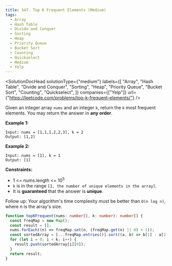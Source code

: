 ```yaml
---
title: 347. Top K Frequent Elements (Medium)
tags:
  - Array
  - Hash Table
  - Divide and Conquer
  - Sorting
  - Heap
  - Priority Queue
  - Bucket Sort
  - Counting
  - Quickselect
  - Medium
  - Yelp
---
```



<SolutionDocHead
  solutionType={"medium"}
  labels={[
    "Array",
    "Hash Table",
    "Divide and Conquer",
    "Sorting",
    "Heap",
    "Priority Queue",
    "Bucket Sort",
    "Counting",
    "Quickselect",
  ]}
  companies={["Yelp"]}
  url={"https://leetcode.com/problems/top-k-frequent-elements/"}
/>

Given an integer array `nums` and an integer `k`, return the `k` most frequent elements. You may return the answer in <b>any order</b>.

<b>Example 1:</b>

```
Input: nums = [1,1,1,2,2,3], k = 2
Output: [1,2]
```

<b>Example 2:</b>

```
Input: nums = [1], k = 1
Output: [1]
```

<b>Constraints:</b>

- 1 <= nums.length <= 10<sup>5</sup>
- `k` is in the range `[1, the number of unique elements in the array]`.
- It is <b>guaranteed</b> that the answer is <b>unique</b>.

Follow up: Your algorithm's time complexity must be better than `O(n log n)`, where n is the array's size.

```ts title=solution.ts
function topKFrequent(nums: number[], k: number): number[] {
  const freqMap = new Map();
  const result = [];
  nums.forEach((n) => freqMap.set(n, (freqMap.get(n) || 0) + 1));
  const sortedArray = [...freqMap.entries()].sort((a, b) => b[1] - a[1]);
  for (let i = 0; i < k; i++) {
    result.push(sortedArray[i][0]);
  }
  return result;
}
```
